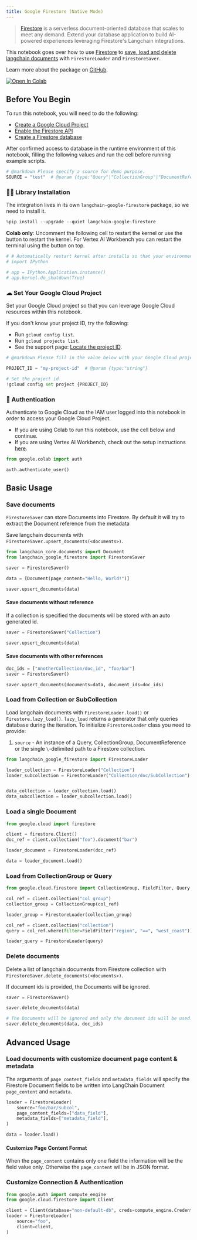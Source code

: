 ```yaml
---
title: Google Firestore (Native Mode)
---
```


> [Firestore](https://cloud.google.com/firestore) is a serverless document-oriented database that scales to meet any demand. Extend your database application to build AI-powered experiences leveraging Firestore's Langchain integrations.

This notebook goes over how to use [Firestore](https://cloud.google.com/firestore) to [save, load and delete langchain documents](/docs/how_to#document-loaders) with `FirestoreLoader` and `FirestoreSaver`.

Learn more about the package on [GitHub](https://github.com/googleapis/langchain-google-firestore-python/).

[![Open In Colab](https://colab.research.google.com/assets/colab-badge.svg)](https://colab.research.google.com/github/googleapis/langchain-google-firestore-python/blob/main/docs/document_loader.ipynb)

## Before You Begin

To run this notebook, you will need to do the following:

* [Create a Google Cloud Project](https://developers.google.com/workspace/guides/create-project)
* [Enable the Firestore API](https://console.cloud.google.com/flows/enableapi?apiid=firestore.googleapis.com)
* [Create a Firestore database](https://cloud.google.com/firestore/docs/manage-databases)

After confirmed access to database in the runtime environment of this notebook, filling the following values and run the cell before running example scripts.


```python
# @markdown Please specify a source for demo purpose.
SOURCE = "test"  # @param {type:"Query"|"CollectionGroup"|"DocumentReference"|"string"}
```

### 🦜🔗 Library Installation

The integration lives in its own `langchain-google-firestore` package, so we need to install it.


```python
%pip install --upgrade --quiet langchain-google-firestore
```

**Colab only**: Uncomment the following cell to restart the kernel or use the button to restart the kernel. For Vertex AI Workbench you can restart the terminal using the button on top.


```python
# # Automatically restart kernel after installs so that your environment can access the new packages
# import IPython

# app = IPython.Application.instance()
# app.kernel.do_shutdown(True)
```

### ☁ Set Your Google Cloud Project
Set your Google Cloud project so that you can leverage Google Cloud resources within this notebook.

If you don't know your project ID, try the following:

* Run `gcloud config list`.
* Run `gcloud projects list`.
* See the support page: [Locate the project ID](https://support.google.com/googleapi/answer/7014113).


```python
# @markdown Please fill in the value below with your Google Cloud project ID and then run the cell.

PROJECT_ID = "my-project-id"  # @param {type:"string"}

# Set the project id
!gcloud config set project {PROJECT_ID}
```

### 🔐 Authentication

Authenticate to Google Cloud as the IAM user logged into this notebook in order to access your Google Cloud Project.

- If you are using Colab to run this notebook, use the cell below and continue.
- If you are using Vertex AI Workbench, check out the setup instructions [here](https://github.com/GoogleCloudPlatform/generative-ai/tree/main/setup-env).


```python
from google.colab import auth

auth.authenticate_user()
```

## Basic Usage

### Save documents

`FirestoreSaver` can store Documents into Firestore. By default it will try to extract the Document reference from the metadata

Save langchain documents with `FirestoreSaver.upsert_documents(<documents>)`.


```python
from langchain_core.documents import Document
from langchain_google_firestore import FirestoreSaver

saver = FirestoreSaver()

data = [Document(page_content="Hello, World!")]

saver.upsert_documents(data)
```

#### Save documents without reference

If a collection is specified the documents will be stored with an auto generated id.


```python
saver = FirestoreSaver("Collection")

saver.upsert_documents(data)
```

#### Save documents with other references


```python
doc_ids = ["AnotherCollection/doc_id", "foo/bar"]
saver = FirestoreSaver()

saver.upsert_documents(documents=data, document_ids=doc_ids)
```

### Load from Collection or SubCollection

Load langchain documents with `FirestoreLoader.load()` or `Firestore.lazy_load()`. `lazy_load` returns a generator that only queries database during the iteration. To initialize `FirestoreLoader` class you need to provide:

1. `source` - An instance of a Query, CollectionGroup, DocumentReference or the single `\`-delimited path to a Firestore collection.


```python
from langchain_google_firestore import FirestoreLoader

loader_collection = FirestoreLoader("Collection")
loader_subcollection = FirestoreLoader("Collection/doc/SubCollection")


data_collection = loader_collection.load()
data_subcollection = loader_subcollection.load()
```

### Load a single Document


```python
from google.cloud import firestore

client = firestore.Client()
doc_ref = client.collection("foo").document("bar")

loader_document = FirestoreLoader(doc_ref)

data = loader_document.load()
```

### Load from CollectionGroup or Query


```python
from google.cloud.firestore import CollectionGroup, FieldFilter, Query

col_ref = client.collection("col_group")
collection_group = CollectionGroup(col_ref)

loader_group = FirestoreLoader(collection_group)

col_ref = client.collection("collection")
query = col_ref.where(filter=FieldFilter("region", "==", "west_coast"))

loader_query = FirestoreLoader(query)
```

### Delete documents

Delete a list of langchain documents from Firestore collection with `FirestoreSaver.delete_documents(<documents>)`.

If document ids is provided, the Documents will be ignored.


```python
saver = FirestoreSaver()

saver.delete_documents(data)

# The Documents will be ignored and only the document ids will be used.
saver.delete_documents(data, doc_ids)
```

## Advanced Usage

### Load documents with customize document page content & metadata

The arguments of `page_content_fields` and `metadata_fields` will specify the Firestore Document fields to be written into LangChain Document `page_content` and `metadata`.


```python
loader = FirestoreLoader(
    source="foo/bar/subcol",
    page_content_fields=["data_field"],
    metadata_fields=["metadata_field"],
)

data = loader.load()
```

#### Customize Page Content Format

When the `page_content` contains only one field the information will be the field value only. Otherwise the `page_content` will be in JSON format.

### Customize Connection & Authentication


```python
from google.auth import compute_engine
from google.cloud.firestore import Client

client = Client(database="non-default-db", creds=compute_engine.Credentials())
loader = FirestoreLoader(
    source="foo",
    client=client,
)
```
